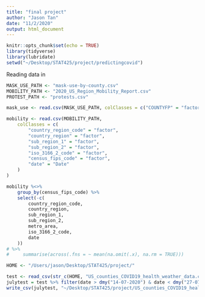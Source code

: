 ```yaml
---
title: "final project"
author: "Jason Tan"
date: "11/2/2020"
output: html_document
---
```


```r
knitr::opts_chunk$set(echo = TRUE)
library(tidyverse)
library(lubridate)
setwd("~/Desktop/STAT425/project/predictingcovid")
```

Reading data in

```r
MASK_USE_PATH <- "mask-use-by-county.csv"
MOBILITY_PATH <- "2020_US_Region_Mobility_Report.csv"
PROTEST_PATH <- "protests.csv"

mask_use <- read.csv(MASK_USE_PATH, colClasses = c("COUNTYFP" = "factor"))

mobility <- read.csv(MOBILITY_PATH,
    colClasses = c(
        "country_region_code" = "factor",
        "country_region" = "factor",
        "sub_region_1" = "factor",
        "sub_region_2" = "factor",
        "iso_3166_2_code" = "factor",
        "census_fips_code" = "factor",
        "date" = "Date"
    )
)

mobility %<>%
    group_by(census_fips_code) %>%
    select(-c(
        country_region_code,
        country_region,
        sub_region_1,
        sub_region_2,
        metro_area,
        iso_3166_2_code,
        date
    )) 
# %>%
#     summarise(across(.fns = ~ mean(na.omit(.x), na.rm = TRUE)))
```

```r
HOME <- "/Users/jason/Desktop/STAT425/project/"

test <- read_csv(str_c(HOME, "US_counties_COVID19_health_weather_data.csv"))
julytest = test %>% filter(date > dmy("14-07-2020") & date < dmy("27-07-2020"))
write_csv(julytest, "~/Desktop/STAT425/project/US_counties_COVID19_health_weather_data_julyonly.csv")
```

